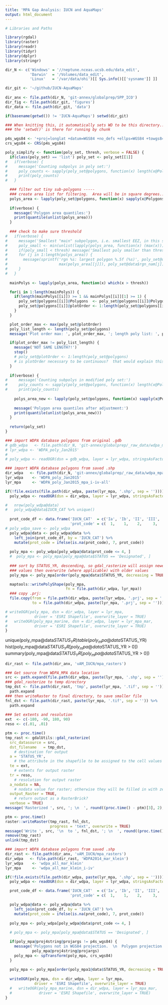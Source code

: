 ```yaml
---
title: 'MPA Gap Analysis: IUCN and AquaMaps'
output: html_document
---
```


```r

# Libraries and Paths

library(rgdal)
library(raster)
library(readr)
library(tidyr)
library(dplyr)
library(stringr)

dir_N <- c('Windows' = '//neptune.nceas.ucsb.edu/data_edit',
           'Darwin'  = '/Volumes/data_edit',
           'Linux'   = '/var/data/ohi')[[ Sys.info()[['sysname']] ]]

dir_git <- '~/github/IUCN-AquaMaps'
  
dir_anx <- file.path(dir_N, 'git-annex/globalprep/SPP_ICO')
dir_fig <- file.path(dir_git, 'figures')
dir_data <- file.path(dir_git, 'data')

if(basename(getwd()) != 'IUCN-AquaMaps') setwd(dir_git)

### When knitting this, it automatically sets WD to be this directory...
### the 'setwd()' is there for running by chunk

p4s_wgs84 <- '+proj=longlat +datum=WGS84 +no_defs +ellps=WGS84 +towgs84=0,0,0'
crs_wgs84 <- CRS(p4s_wgs84)

```

``` r
poly_simplify <- function(poly_set, thresh, verbose = FALSE) {
  if(class(poly_set) == 'list') poly_set <- poly_set[[1]]
#   if(verbose) {
#     message('Counting subpolys in poly set:')
#     poly_counts <- sapply(poly_set@polygons, function(x) length(x@Polygons))
#     print(poly_counts)
#   }

  ### filter out tiny sub-polygons -----
  ### create area list for filtering.  Area will be in square degrees... 
  polys_area <- lapply(poly_set@polygons, function(x) sapply(x@Polygons, function(y) y@area))
      
  if(verbose) {
    message('Polygon area quantiles:')
    print(quantile(unlist(polys_area)))
  }
  
  ### check to make sure threshold 
#   if(verbose) {
#     message('Smallest "main" subpolygon, i.e. smallest EEZ, in this set:')
#     poly_small <- min(unlist(lapply(polys_area, function(x) (max(x)))))
#     if(poly_small < thresh) message('Smallest poly smaller than threshold value of ', thresh)
#     for (j in 1:length(polys_area)) {
#       message(sprintf('rgn %s: largest polygon %.5f (%s)', poly_set@data$rgn_id[j], 
#                       max(polys_area[[j]]), poly_set@data$rgn_nam[j]))
#     }
#   }
    
  mainPolys <- lapply(polys_area, function(x) which(x > thresh))

  for(i in 1:length(mainPolys)) {
    if(length(mainPolys[[i]]) >= 1 && mainPolys[[i]][1] >= 1) {
      poly_set@polygons[[i]]@Polygons  <- poly_set@polygons[[i]]@Polygons[mainPolys[[i]]]
      poly_set@polygons[[i]]@plotOrder <- 1:length(poly_set@polygons[[i]]@Polygons)
    }
  }

  plot_order_max <- max(poly_set@plotOrder)
  poly_list_length <- length(poly_set@polygons)
  message('Plot order max: ', plot_order_max, '; length poly list: ', poly_list_length)

  if(plot_order_max != poly_list_length) {
    message('NOT SAME LENGTH?!')
    stop()
    # poly_set@plotOrder <- 1:length(poly_set@polygons)
    # is plotOrder necessary to be continuous?  that would explain this line.
  }
  
  if(verbose) {
#     message('Counting subpolys in modified poly set:')
#     poly_counts <- sapply(poly_set@polygons, function(x) length(x@Polygons))
#     print(poly_counts)
    
    polys_area_new <- lapply(poly_set@polygons, function(x) sapply(x@Polygons, function(y) y@area))
      
    message('Polygon area quantiles after adjustment:')
    print(quantile(unlist(polys_area_new)))
  }
  
  return(poly_set)
}

```

``` r

### import WDPA database polygons from original .gdb
# gdb_wdpa   <- file.path(dir_N, 'git-annex/globalprep/_raw_data/wdpa_mpa/WDPA_Jan2015_Public/WDPA_Jan2015_Public.gdb')
# lyr_wdpa <- 'WDPA_poly_Jan2015'
# 
# poly_wdpa <- readOGR(dsn = gdb_wdpa, layer = lyr_wdpa, stringsAsFactors = FALSE)

### import WDPA database polygons from saved .shp
dir_wdpa   <- file.path(dir_N, 'git-annex/globalprep/_raw_data/wdpa_mpa/WDPA_Jan2015_Public')
lyr_wdpa    <- 'WDPA_poly_Jan2015'
lyr_mpa     <- 'WDPA_poly_Jan2015_mpa_i-iv-all'

if(!file.exists(file.path(dir_wdpa, paste(lyr_mpa, '.shp', sep = '')))) {
  poly_wdpa <- readOGR(dsn = dir_wdpa, layer = lyr_wdpa, stringsAsFactors = FALSE)

#   nrow(poly_wdpa@data)
#   poly_wdpa@data$IUCN_CAT %>% unique()
  
  prot_code_df <- data.frame('IUCN_CAT'  = c('Ia', 'Ib', 'II', 'III', 'IV', 'V', 'VI'),
                             'prot_code' = c(  1,    1,    2,     3,    4,   5,    6))
# poly_wdpa_save <- poly_wdpa
  poly_wdpa@data <- poly_wdpa@data %>%
    left_join(prot_code_df, by = 'IUCN_CAT') %>%
    mutate(prot_code = ifelse(is.na(prot_code), 7, prot_code))
  
  poly_mpa <- poly_wdpa[poly_wdpa@data$prot_code <= 4, ]
  #  poly_mpa <- poly_mpa[poly_mpa@data$STATUS == 'Designated', ]
    
  ### sort by STATUS_YR, descending, so gdal_rasterize will assign newer
  ### values then overwrite (where applicable) with older values
  poly_mpa <- poly_mpa[order(poly_mpa@data$STATUS_YR, decreasing = TRUE), ]

  maptools::writePolyShape(poly_mpa, 
                           fn = file.path(dir_wdpa, lyr_mpa))
  ### copy .prj:
  file.copy(from = file.path(dir_wdpa, paste(lyr_wdpa, '.prj', sep = '')), 
            to = file.path(dir_wdpa, paste(lyr_mpa, '.prj', sep = '')))  

# writeOGR(poly_mpa, dsn = dir_wdpa, layer = lyr_mpa,
#            driver = 'ESRI Shapefile', overwrite_layer = TRUE)
#   writeOGR(poly_mpa_marine, dsn = dir_wdpa, layer = lyr_mpa_mar,
#            driver = 'ESRI Shapefile', overwrite_layer = TRUE)
}

```

unique(poly_mpa@data$STATUS_YR)
table(poly_mpa@data$STATUS_YR)
hist(poly_mpa@data$STATUS_YR[poly_mpa@data$STATUS_YR > 0])
summary(poly_mpa@data$STATUS_YR[poly_mpa@data$STATUS_YR > 0])

``` r
dir_rast <- file.path(dir_anx, 'vAM_IUCN/mpa_rasters')

### Get source from WDPA_MPA data location
src <- path.expand(file.path(dir_wdpa, paste(lyr_mpa, '.shp', sep = '')))
### gdal_rasterize to temp directory
tmp_dst <- file.path(dir_rast, 'tmp', paste(lyr_mpa, '.tif', sep = '')) %>%
  path.expand
### then writeRaster to final directory, to save smaller file
fnl_dst <- file.path(dir_rast, paste(lyr_mpa, '.tif', sep = '')) %>%
  path.expand
  
### Set extents and resolution
ext  <- c(-180, -90, 180, 90)
reso <- c(.01, .01)

ptm <- proc.time()
tmp_rast <- gdalUtils::gdal_rasterize(
  src_datasource = src,
  dst_filename   = tmp_dst, 
    # destination for output
  a = 'STATUS_YR', 
    # the attribute in the shapefile to be assigned to the cell values
  te = ext, 
    # extents for output raster
  tr = reso,  
    # resolution for output raster
  a_nodata = NA, 
    # nodata value for raster; otherwise they will be filled in with zeroes
  output_Raster = TRUE,
    # return output as a RasterBrick? 
  verbose = TRUE)
message('Rasterized ', src, '; \n  ', round((proc.time() - ptm)[3], 2), ' seconds')

ptm <- proc.time()
raster::writeRaster(tmp_rast, fnl_dst, 
                    progress = 'text', overwrite = TRUE)
message('Write ', src, '\n  to ', fnl_dst, '; \n  ', round((proc.time() - ptm)[3], 2), ' seconds')
remove(tmp_rast)
unlink(tmp_dst)

```


``` r

### import WDPA database polygons from saved .shp
dir_rast <- file.path(dir_anx, 'vAM_IUCN/mpa_rasters')
dir_wdpa   <- file.path(dir_rast, 'WDPA2014_mar_klein')
lyr_wdpa    <- 'wdpa_all_mar_klein'
lyr_mpa     <- 'wdpa_all_mar_klein_i-iv'

if(!file.exists(file.path(dir_wdpa, paste(lyr_mpa, '.shp', sep = '')))) {
  poly_wdpa <- readOGR(dsn = dir_wdpa, layer = lyr_wdpa, stringsAsFactors = FALSE)

  prot_code_df <- data.frame('IUCN_CAT'  = c('Ia', 'Ib', 'II', 'III', 'IV', 'V', 'VI'),
                             'prot_code' = c(  1,    1,    2,     3,    4,   5,    6))

  poly_wdpa@data <- poly_wdpa@data %>%
    left_join(prot_code_df, by = 'IUCN_CAT') %>%
    mutate(prot_code = ifelse(is.na(prot_code), 7, prot_code))
  
  poly_mpa <- poly_wdpa[poly_wdpa@data$prot_code <= 4, ]
  
  # poly_mpa <- poly_mpa[poly_mpa@data$STATUS == 'Designated', ]

  if(poly_mpa@proj4string@projargs != p4s_wgs84) {
    message('Polygons not in WGS84 projection.  \n  Polygon projection: ', 
            poly_mpa@proj4string@projargs)
    poly_mpa <- spTransform(poly_mpa, crs_wgs84)
  }
  
  poly_mpa <- poly_mpa[order(poly_mpa1@data$STATUS_YR, decreasing = TRUE), ]
  
  writeOGR(poly_mpa, dsn = dir_wdpa, layer = lyr_mpa,
             driver = 'ESRI Shapefile', overwrite_layer = TRUE)
  #   writeOGR(poly_mpa_marine, dsn = dir_wdpa, layer = lyr_mpa_mar,
  #            driver = 'ESRI Shapefile', overwrite_layer = TRUE)
}

```

